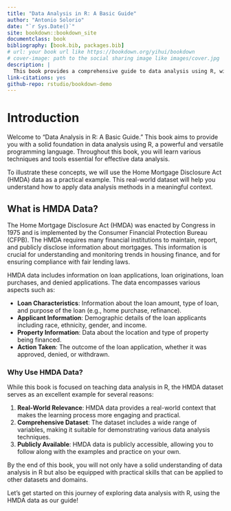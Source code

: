 ```yaml
---
title: "Data Analysis in R: A Basic Guide"
author: "Antonio Solorio"
date: "`r Sys.Date()`"
site: bookdown::bookdown_site
documentclass: book
bibliography: [book.bib, packages.bib]
# url: your book url like https://bookdown.org/yihui/bookdown
# cover-image: path to the social sharing image like images/cover.jpg
description: |
  This book provides a comprehensive guide to data analysis using R, with a focus on the Home Mortgage Disclosure Act (HMDA) data as a practical example. It covers the essential techniques and tools needed to perform effective data analysis, offering step-by-step instructions and detailed explanations. The HTML output format for this book is bookdown::gitbook, as set in the _output.yml file.
link-citations: yes
github-repo: rstudio/bookdown-demo
---
```


# Introduction

Welcome to "Data Analysis in R: A Basic Guide." This book aims to provide you with a solid foundation in data analysis using R, a powerful and versatile programming language. Throughout this book, you will learn various techniques and tools essential for effective data analysis.

To illustrate these concepts, we will use the Home Mortgage Disclosure Act (HMDA) data as a practical example. This real-world dataset will help you understand how to apply data analysis methods in a meaningful context.

## What is HMDA Data?

The Home Mortgage Disclosure Act (HMDA) was enacted by Congress in 1975 and is implemented by the Consumer Financial Protection Bureau (CFPB). The HMDA requires many financial institutions to maintain, report, and publicly disclose information about mortgages. This information is crucial for understanding and monitoring trends in housing finance, and for ensuring compliance with fair lending laws.

HMDA data includes information on loan applications, loan originations, loan purchases, and denied applications. The data encompasses various aspects such as:

- **Loan Characteristics**: Information about the loan amount, type of loan, and purpose of the loan (e.g., home purchase, refinance).
- **Applicant Information**: Demographic details of the loan applicants including race, ethnicity, gender, and income.
- **Property Information**: Data about the location and type of property being financed.
- **Action Taken**: The outcome of the loan application, whether it was approved, denied, or withdrawn.

### Why Use HMDA Data?

While this book is focused on teaching data analysis in R, the HMDA dataset serves as an excellent example for several reasons:

1. **Real-World Relevance**: HMDA data provides a real-world context that makes the learning process more engaging and practical.
2. **Comprehensive Dataset**: The dataset includes a wide range of variables, making it suitable for demonstrating various data analysis techniques.
3. **Publicly Available**: HMDA data is publicly accessible, allowing you to follow along with the examples and practice on your own.

By the end of this book, you will not only have a solid understanding of data analysis in R but also be equipped with practical skills that can be applied to other datasets and domains.

Let's get started on this journey of exploring data analysis with R, using the HMDA data as our guide!
